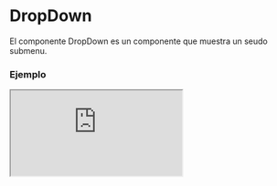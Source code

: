 
# DropDown

El componente DropDown es un componente que muestra un seudo submenu.

### Ejemplo

<Iframe src="https://fenextjs-component-storybook.vercel.app/iframe.html?args=&id=dropdown-dropdown--index&viewMode=story" />

### Importacion

Para importar el componente DropDown, se puede hacer desde fenextjs o fenextjs-component

```tsx copy
import { DropDown, DropDownProps } from "fenextjs/cjs/component/DropDown";
```

o

```tsx copy
import { DropDown, DropDownProps } from "fenextjs-component/cjs/DropDown";
```

### Parametros

| Propiedad     |           Tipo            | Requerido | Default | Descripción                                                            |
| ------------- | :-----------------------: | :-------: | :-----: | :--------------------------------------------------------------------- |
| loader        |          boolean          |    no     |         | Indica si el DropDown está actualmente en estado de carga.             |
| disabled      |          boolean          |    no     |         | Indica si el DropDown está deshabilitado o no.                         |
| defaultActive |          boolean          |    no     |         | Indica si el DropDown está activo por defecto para mostrar.            |
| active        |          boolean          |    no     |         | Indica si el DropDown está activo para mostrar.                        |
| name          |          string           |    no     |         | El nombre para el DropDown.                                            |
| type          |   "radio" \| "checkbox"   |    no     |         | Tipo de collapse. Puede ser "radio" o "checkbox".                      |
| show          |   "checked" \| "focus"    |    no     |         | Tipo de forma para mostrar el collapse. Puede ser "checked" o "focus". |
| header        |         ReactNode         |    sí     |         | Encabezado del DropDown.                                               |
| onChange      | (value: boolean) => void  |    no     |         | Función de cambio del DropDown.                                        |

### Storybook

Para ver el storybook del componente lo puede hacer con este [link](https://fenextjs-component-storybook.vercel.app/?path=/story/dropdown-dropdown--index)

### Usos

- Uso básico del componente DropDown

```tsx copy
<DropDown
  loader={false}
  disabled={false}
  defaultActive={false}
  active={true}
  name="exampleCollapse"
  status="ok"
  type="checkbox"
  show="focus"
  header={<HeaderComponent />}
  onChange={(value) =>
    console.log(`Collapse cambiado a ${value ? "activo" : "inactivo"}`)
  }
>
  Contenido del DropDown
</DropDown>
```
